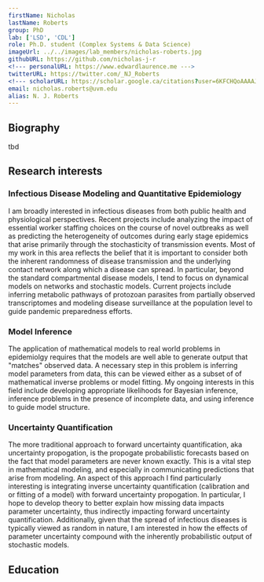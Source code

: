 ```yaml
---
firstName: Nicholas
lastName: Roberts
group: PhD
lab: ['LSD', 'CDL']
role: Ph.D. student (Complex Systems & Data Science)
imageUrl: ../../images/lab_members/nicholas-roberts.jpg
githubURL: https://github.com/nicholas-j-r
<!--- personalURL: https://www.edwardlaurence.me --->
twitterURL: https://twitter.com/_NJ_Roberts
<!--- scholarURL: https://scholar.google.ca/citations?user=6KFCHQoAAAAJ&hl=fr --->
email: nicholas.roberts@uvm.edu
alias: N. J. Roberts
---
```


## Biography
tbd



## Research interests

### Infectious Disease Modeling and Quantitative Epidemiology
I am broadly interested in infectious diseases from both public health and physiological perspectives. Recent projects include analyzing the impact of essential worker staffing choices on the course of novel outbreaks as well as predicting the heterogeneity of outcomes during early stage epidemics that arise primarily through the stochasticity of transmission events. Most of my work in this area reflects the belief that it is important to consider both the inherent randomness of disease transmission and the underlying contact network along which a disease can spread. In particular, beyond the standard compartmental disease models, I tend to focus on dynamical models on networks and stochastic models. Current projects include inferring metabolic pathways of protozoan parasites from partially observed transcriptomes and modeling disease surveillance at the population level to guide pandemic preparedness efforts.

### Model Inference
The application of mathematical models to real world problems in epidemiolgy requires that the models are well able to generate output that "matches" observed data. A necessary step in this problem is inferring model parameters from data, this can be viewed either as a subset of of mathematical inverse problems or model fitting. My ongoing interests in this field include developing appropriate likelihoods for Bayesian inference, inference problems in the presence of incomplete data, and using inference to guide model structure.

### Uncertainty Quantification
The more traditional approach to forward uncertainty quantification, aka uncertainty propogation, is the propogate probabilistic forecasts based on the fact that model parameters are never known exactly. This is a vital step in mathematical modeling, and especially in communicating predictions that arise from modeling. An aspect of this approach I find particularly interesting is integrating inverse uncertainty quantification (calibration and or fitting of a model) with forward uncertainty propogation. In particular, I hope to develop theory to better explain how missing data impacts parameter uncertainty, thus indirectly impacting forward uncertainty quantification. Additionally, given that the spread of infectious diseases is typically viewed as random in nature, I am interested in how the effects of parameter uncertainty compound with the inherently probabilistic output of stochastic models. 

## Education

<EducationList>
	<EducationItem advisor="Lauren Hébert-Dufresne; Jean-Gabriel Young" 
					title="TBD"
					degree="Ph.D in Complex Systems and Data Science"
					years="2020 - 2024 (estimated)" 
					university="University of Vermont"/>
	<EducationItem advisor="Sebastian Schreiber"
					degree="MSc in applied mathematics"
					years="2017-2020" 
					university="University of California: Davis"/>
	<EducationItem degree="BS in mathematics, minor in biology"
					years="2012-2017" 
					university="Arizona State University"/>
</EducationList>

<!---
## Scholarships

<ScholarshipList>
	<ScholarshipItem donor="Fond de recherche Nature et Technologies scholarship" 
					title="Bourse de recherche 3e cycle"
					years="2016-2020"
					amount="40000"/>
	<ScholarshipItem donor="Fond de recherche Nature et Technologies scholarship" 
					title="Bourse de recherche 3e cycle"
					years="2016-2020"
					amount="10000"/>
</ScholarshipList>


## Some bullet points

* Ai research scientist at Hectiq.ai
* PhD in Physics at Université Laval
* Master in Physics at Université Laval
--->
